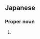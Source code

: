==Japanese==
{{ja-kanjitab|え|はら|yomi=k}}

===Proper noun===
{{ja-pos|えはら|proper}}

# {{surname|lang=ja|sort=えはら}}